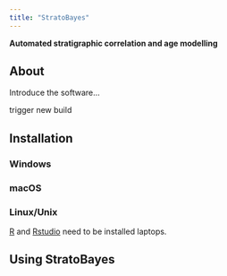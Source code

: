 ```yaml
---
title: "StratoBayes"
---
```


**Automated stratigraphic correlation and age modelling**

## About

Introduce the software...

trigger new build

## Installation

### Windows

### macOS

### Linux/Unix

[R](https://www.r-project.org/) and [Rstudio](https://posit.co/downloads/) need to be installed laptops.

## Using StratoBayes
